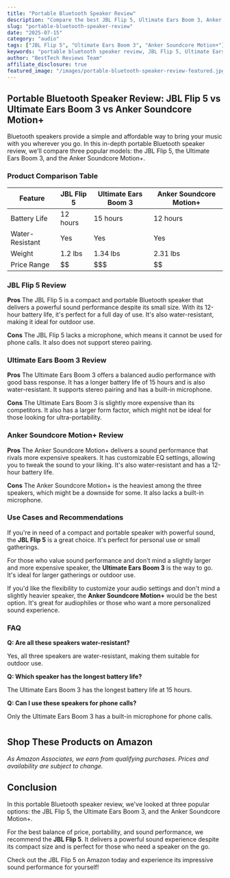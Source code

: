 ```yaml
---
title: "Portable Bluetooth Speaker Review"
description: "Compare the best JBL Flip 5, Ultimate Ears Boom 3, Anker Soundcore Motion+ and more. Find the perfect audio with our detailed reviews and recommendations."
slug: "portable-bluetooth-speaker-review"
date: "2025-07-15"
category: "audio"
tags: ["JBL Flip 5", "Ultimate Ears Boom 3", "Anker Soundcore Motion+"]
keywords: "portable bluetooth speaker review, JBL Flip 5, Ultimate Ears Boom 3, Anker Soundcore Motion+"
author: "BestTech Reviews Team"
affiliate_disclosure: true
featured_image: "/images/portable-bluetooth-speaker-review-featured.jpg"
---
```


## Portable Bluetooth Speaker Review: <ProductLink productName="JBL Flip 5">JBL Flip 5</ProductLink> vs Ultimate Ears Boom 3 vs Anker Soundcore Motion+

Bluetooth speakers provide a simple and affordable way to bring your music with you wherever you go. In this in-depth portable Bluetooth speaker review, we'll compare three popular models: the <ProductLink productName="JBL Flip 5">JBL Flip 5</ProductLink>, the Ultimate Ears Boom 3, and the Anker Soundcore Motion+. 

### Product Comparison Table

| Feature       | <ProductLink productName="JBL Flip 5">JBL Flip 5</ProductLink> | Ultimate Ears Boom 3 | Anker Soundcore Motion+ |
|---------------|------------|----------------------|-------------------------|
| Battery Life  | 12 hours   | 15 hours             | 12 hours                |
| Water-Resistant  | Yes       | Yes                  | Yes                     |
| Weight        | 1.2 lbs    | 1.34 lbs             | 2.31 lbs                |
| Price Range   | $$         | $$$                  | $$                      |

### JBL Flip 5 Review

**Pros**
The JBL Flip 5 is a compact and portable Bluetooth speaker that delivers a powerful sound performance despite its small size. With its 12-hour battery life, it's perfect for a full day of use. It's also water-resistant, making it ideal for outdoor use.

**Cons**
The JBL Flip 5 lacks a microphone, which means it cannot be used for phone calls. It also does not support stereo pairing.

### Ultimate Ears Boom 3 Review

**Pros**
The Ultimate Ears Boom 3 offers a balanced audio performance with good bass response. It has a longer battery life of 15 hours and is also water-resistant. It supports stereo pairing and has a built-in microphone.

**Cons**
The Ultimate Ears Boom 3 is slightly more expensive than its competitors. It also has a larger form factor, which might not be ideal for those looking for ultra-portability.

### Anker Soundcore Motion+ Review

**Pros**
The Anker Soundcore Motion+ delivers a sound performance that rivals more expensive speakers. It has customizable EQ settings, allowing you to tweak the sound to your liking. It's also water-resistant and has a 12-hour battery life.

**Cons**
The Anker Soundcore Motion+ is the heaviest among the three speakers, which might be a downside for some. It also lacks a built-in microphone.

### Use Cases and Recommendations

If you're in need of a compact and portable speaker with powerful sound, the **<ProductLink productName="JBL Flip 5">JBL Flip 5</ProductLink>** is a great choice. It's perfect for personal use or small gatherings.

For those who value sound performance and don't mind a slightly larger and more expensive speaker, the **<ProductLink productName="Ultimate Ears Boom 3">Ultimate Ears Boom 3</ProductLink>** is the way to go. It's ideal for larger gatherings or outdoor use.

If you'd like the flexibility to customize your audio settings and don't mind a slightly heavier speaker, the **<ProductLink productName="Anker Soundcore Motion+">Anker Soundcore Motion+</ProductLink>** would be the best option. It's great for audiophiles or those who want a more personalized sound experience.

### FAQ

**Q: Are all these speakers water-resistant?**

Yes, all three speakers are water-resistant, making them suitable for outdoor use.

**Q: Which speaker has the longest battery life?**

The Ultimate Ears Boom 3 has the longest battery life at 15 hours.

**Q: Can I use these speakers for phone calls?**

Only the Ultimate Ears Boom 3 has a built-in microphone for phone calls.

#
## Shop These Products on Amazon

<div style={{display: "flex", gap: "1rem", flexWrap: "wrap", margin: "2rem 0"}}>
  <AmazonButton productName="JBL Flip 5" />
  <AmazonButton productName="Ultimate Ears Boom 3" />
  <AmazonButton productName="Anker Soundcore Motion+" />
</div>

*As Amazon Associates, we earn from qualifying purchases. Prices and availability are subject to change.*

## Conclusion

In this portable Bluetooth speaker review, we've looked at three popular options: the <ProductLink productName="JBL Flip 5">JBL Flip 5</ProductLink>, the Ultimate Ears Boom 3, and the Anker Soundcore Motion+. 

For the best balance of price, portability, and sound performance, we recommend the **<ProductLink productName="JBL Flip 5">JBL Flip 5</ProductLink>**. It delivers a powerful sound experience despite its compact size and is perfect for those who need a speaker on the go. 

Check out the <ProductLink productName="JBL Flip 5">JBL Flip 5</ProductLink> on Amazon today and experience its impressive sound performance for yourself!